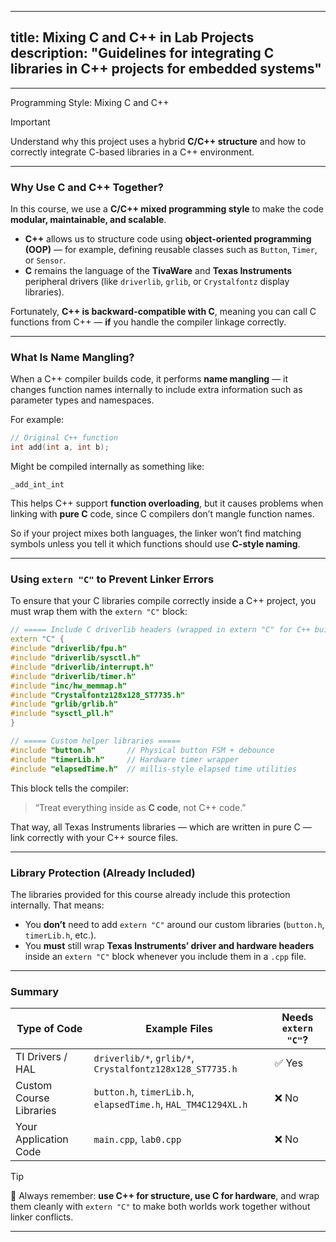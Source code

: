 
---
title: Mixing C and C++ in Lab Projects
description: "Guidelines for integrating C libraries in C++ projects for embedded systems"
---

---
Programming Style: Mixing C and C++

> [!IMPORTANT]
> Understand why this project uses a hybrid **C/C++ structure** and how to correctly integrate C-based libraries in a C++ environment.

---

### Why Use C and C++ Together?

In this course, we use a **C/C++ mixed programming style** to make the code **modular, maintainable, and scalable**.

- **C++** allows us to structure code using **object-oriented programming (OOP)** — for example, defining reusable classes such as `Button`, `Timer`, or `Sensor`.
- **C** remains the language of the **TivaWare** and **Texas Instruments** peripheral drivers (like `driverlib`, `grlib`, or `Crystalfontz` display libraries).

Fortunately, **C++ is backward-compatible with C**, meaning you can call C functions from C++ — **if** you handle the compiler linkage correctly.

---

### What Is Name Mangling?

When a C++ compiler builds code, it performs **name mangling** — it changes function names internally to include extra information such as parameter types and namespaces.

For example:
```cpp
// Original C++ function
int add(int a, int b);
```
Might be compiled internally as something like:
```
_add_int_int
```

This helps C++ support **function overloading**, but it causes problems when linking with **pure C** code, since C compilers don’t mangle function names.

So if your project mixes both languages, the linker won’t find matching symbols unless you tell it which functions should use **C-style naming**.

---

### Using `extern "C"` to Prevent Linker Errors

To ensure that your C libraries compile correctly inside a C++ project, you must wrap them with the `extern "C"` block:

```cpp
// ===== Include C driverlib headers (wrapped in extern "C" for C++ builds) =====
extern "C" {
#include "driverlib/fpu.h"
#include "driverlib/sysctl.h"
#include "driverlib/interrupt.h"
#include "driverlib/timer.h"
#include "inc/hw_memmap.h"
#include "Crystalfontz128x128_ST7735.h"
#include "grlib/grlib.h"
#include "sysctl_pll.h"
}

// ===== Custom helper libraries =====
#include "button.h"       // Physical button FSM + debounce
#include "timerLib.h"     // Hardware timer wrapper
#include "elapsedTime.h"  // millis-style elapsed time utilities
```

This block tells the compiler:
> “Treat everything inside as **C code**, not C++ code.”

That way, all Texas Instruments libraries — which are written in pure C — link correctly with your C++ source files.

---

### Library Protection (Already Included)

The libraries provided for this course already include this protection internally. That means:

- You **don’t** need to add `extern "C"` around our custom libraries (`button.h`, `timerLib.h`, etc.).
- You **must** still wrap **Texas Instruments’ driver and hardware headers** inside an `extern "C"` block whenever you include them in a `.cpp` file.

---

### Summary

| Type of Code | Example Files | Needs `extern "C"`? |
|---------------|----------------|-----------------------|
| TI Drivers / HAL | `driverlib/*`, `grlib/*`, `Crystalfontz128x128_ST7735.h` | ✅ Yes |
| Custom Course Libraries | `button.h`, `timerLib.h`, `elapsedTime.h`, `HAL_TM4C1294XL.h` | ❌ No |
| Your Application Code | `main.cpp`, `lab0.cpp` | ❌ No |

> [!TIP]
> 🧩 Always remember: **use C++ for structure, use C for hardware**, and wrap them cleanly with `extern "C"` to make both worlds work together without linker conflicts.

---